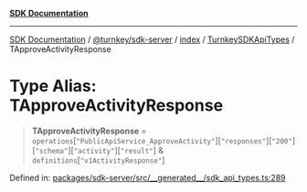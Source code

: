 [**SDK Documentation**](../../../../../../README.mdx)

***

[SDK Documentation](../../../../../../packages.mdx) / [@turnkey/sdk-server](../../../../README.mdx) / [index](../../../README.mdx) / [TurnkeySDKApiTypes](../README.mdx) / TApproveActivityResponse

# Type Alias: TApproveActivityResponse

> **TApproveActivityResponse** = `operations`\[`"PublicApiService_ApproveActivity"`\]\[`"responses"`\]\[`"200"`\]\[`"schema"`\]\[`"activity"`\]\[`"result"`\] & `definitions`\[`"v1ActivityResponse"`\]

Defined in: [packages/sdk-server/src/\_\_generated\_\_/sdk\_api\_types.ts:289](https://github.com/tkhq/sdk/blob/fd49bfe86475c8603b3eb385aa101efa36fa32fc/packages/sdk-server/src/__generated__/sdk_api_types.ts#L289)
